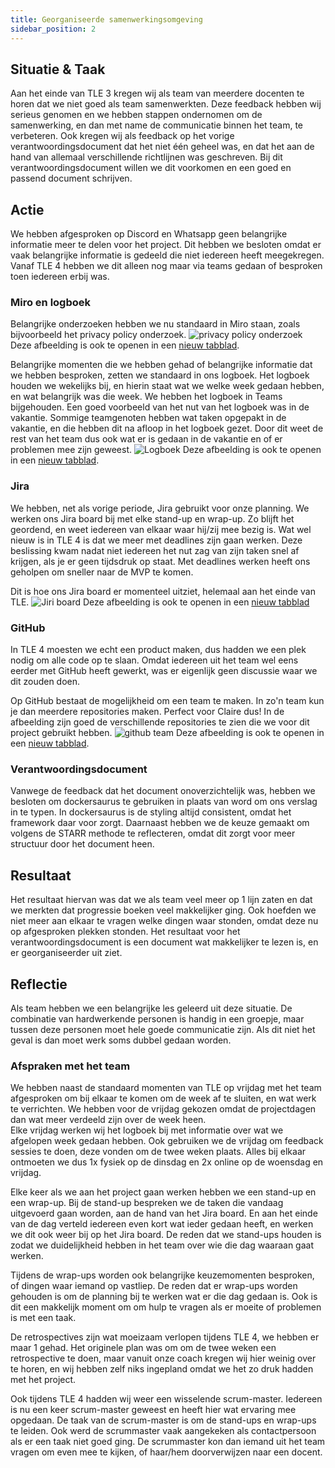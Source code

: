 ```yaml
---
title: Georganiseerde samenwerkingsomgeving
sidebar_position: 2
---
```


## Situatie & Taak
Aan het einde van TLE 3 kregen wij als team van meerdere docenten te horen dat we niet goed als team samenwerkten. 
Deze feedback hebben wij serieus genomen en we hebben stappen ondernomen om de samenwerking, en dan met name de communicatie binnen het team, te verbeteren. 
Ook kregen wij als feedback op het vorige verantwoordingsdocument dat het niet één geheel was, en dat het aan de hand van allemaal verschillende richtlijnen was geschreven. 
Bij dit verantwoordingsdocument willen we dit voorkomen en een goed en passend document schrijven.

## Actie
We hebben afgesproken op Discord en Whatsapp geen belangrijke informatie meer te delen voor het project. 
Dit hebben we besloten omdat er vaak belangrijke informatie is gedeeld die niet iedereen heeft meegekregen. 
Vanaf TLE 4 hebben we dit alleen nog maar via teams gedaan of besproken toen iedereen erbij was. 

### Miro en logboek
Belangrijke onderzoeken hebben we nu standaard in Miro staan, zoals bijvoorbeeld het privacy policy onderzoek. 
![privacy policy onderzoek](./images/priv-policy.jpg)
Deze afbeelding is ook te openen in een [nieuw tabblad](./images/priv-policy.jpg).

Belangrijke momenten die we hebben gehad of belangrijke informatie dat we hebben besproken, zetten we standaard in ons logboek.
Het logboek houden we wekelijks bij, en hierin staat wat we welke week gedaan hebben, en wat belangrijk was die week.
We hebben het logboek in Teams bijgehouden.
Een goed voorbeeld van het nut van het logboek was in de vakantie. Sommige teamgenoten hebben wat taken opgepakt in de vakantie, en die hebben dit na afloop in het logboek gezet.
Door dit weet de rest van het team dus ook wat er is gedaan in de vakantie en of er problemen mee zijn geweest. 
![Logboek](./images/logboek.png)
Deze afbeelding is ook te openen in een [nieuw tabblad](./images/logboek.png).

### Jira
We hebben, net als vorige periode, Jira gebruikt voor onze planning. We werken ons Jira board bij met elke stand-up en wrap-up. 
Zo blijft het geordend, en weet iedereen van elkaar waar hij/zij mee bezig is. 
Wat wel nieuw is in TLE 4 is dat we meer met deadlines zijn gaan werken. 
Deze beslissing kwam nadat niet iedereen het nut zag van zijn taken snel af krijgen, als je er geen tijdsdruk op staat.
Met deadlines werken heeft ons geholpen om sneller naar de MVP te komen. 

Dit is hoe ons Jira board er momenteel uitziet, helemaal aan het einde van TLE. 
![Jiri board](./images/jira.png)
Deze afbeelding is ook te openen in een [nieuw tabblad](./images/jira.png)

### GitHub
In TLE 4 moesten we echt een product maken, dus hadden we een plek nodig om alle code op te slaan. 
Omdat iedereen uit het team wel eens eerder met GitHub heeft gewerkt, was er eigenlijk geen discussie waar we dit zouden doen. 

Op GitHub bestaat de mogelijkheid om een team te maken. In zo'n team kun je dan meerdere repositories maken. Perfect voor Claire dus!
In de afbeelding zijn goed de verschillende repositories te zien die we voor dit project gebruikt hebben. 
![github team](./images/github.PNG)
Deze afbeelding is ook te openen in een [nieuw tabblad](./images/github.PNG).

### Verantwoordingsdocument
Vanwege de feedback dat het document onoverzichtelijk was, hebben we besloten om dockersaurus te gebruiken in plaats van word om ons verslag in te typen.
In dockersaurus is de styling altijd consistent, omdat het framework daar voor zorgt. 
Daarnaast hebben we de keuze gemaakt om volgens de STARR methode te reflecteren, omdat dit zorgt voor meer structuur door het document heen. 

## Resultaat
Het resultaat hiervan was dat we als team veel meer op 1 lijn zaten en dat we merkten dat progressie boeken veel makkelijker ging. 
Ook hoefden we niet meer aan elkaar te vragen welke dingen waar stonden, omdat deze nu op afgesproken plekken stonden. 
Het resultaat voor het verantwoordingsdocument is een document wat makkelijker te lezen is, en er georganiseerder uit ziet.  

## Reflectie
Als team hebben we een belangrijke les geleerd uit deze situatie. 
De combinatie van hardwerkende personen is handig in een groepje, maar tussen deze personen moet hele goede communicatie zijn. 
Als dit niet het geval is dan moet werk soms dubbel gedaan worden.

### Afspraken met het team
We hebben naast de standaard momenten van TLE op vrijdag met het team afgesproken om bij elkaar te komen om de week af te sluiten, en wat werk te verrichten. 
We hebben voor de vrijdag gekozen omdat de projectdagen dan wat meer verdeeld zijn over de week heen.  
Elke vrijdag werken wij het logboek bij met informatie over wat we afgelopen week gedaan hebben. 
Ook gebruiken we de vrijdag om feedback sessies te doen, deze vonden om de twee weken plaats.
Alles bij elkaar ontmoeten we dus 1x fysiek op de dinsdag en 2x online op de woensdag en vrijdag. 

Elke keer als we aan het project gaan werken hebben we een stand-up en een wrap-up. 
Bij de stand-up bespreken we de taken die vandaag uitgevoerd gaan worden, aan de hand van het Jira board. 
En aan het einde van de dag verteld iedereen even kort wat ieder gedaan heeft, en werken we dit ook weer bij op het Jira board. 
De reden dat we stand-ups houden is zodat we duidelijkheid hebben in het team over wie die dag waaraan gaat werken.  

Tijdens de wrap-ups worden ook belangrijke keuzemomenten besproken, of dingen waar iemand op vastliep. 
De reden dat er wrap-ups worden gehouden is om de planning bij te werken wat er die dag gedaan is. 
Ook is dit een makkelijk moment om om hulp te vragen als er moeite of problemen is met een taak. 

De retrospectives zijn wat moeizaam verlopen tijdens TLE 4, we hebben er maar 1 gehad. Het originele plan was om om de twee weken een retrospective te doen, maar vanuit onze coach kregen wij hier weinig over te horen, en wij hebben zelf niks ingepland omdat we het zo druk hadden met het project.   

Ook tijdens TLE 4 hadden wij weer een wisselende scrum-master. Iedereen is nu een keer scrum-master geweest en heeft hier wat ervaring mee opgedaan. De taak van de scrum-master is om de stand-ups en wrap-ups te leiden. Ook werd de scrummaster vaak aangekeken als contactpersoon als er een taak niet goed ging. 
De scrummaster kon dan iemand uit het team vragen om even mee te kijken, of haar/hem doorverwijzen naar een docent. 

